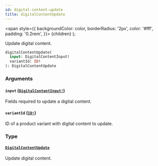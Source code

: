 ```yaml
---
id: digital-content-update
title: digitalContentUpdate
---
```


<span
style={{
      backgroundColor: color,
      borderRadius: '2px',
      color: '#fff',
      padding: '0.2rem',
    }}>
{children}
</span>
);

Update digital content.

```graphql
digitalContentUpdate(
  input: DigitalContentInput!
  variantId: ID!
): DigitalContentUpdate

```

### Arguments

#### `input` ([`DigitalContentInput!`](/api-reference/inputs/digital-content-input.mdx))

Fields required to update a digital content.

#### `variantId` ([`ID!`](/api-reference/scalars/id.mdx))

ID of a product variant with digital content to update.

### Type

#### [`DigitalContentUpdate`](/api-reference/objects/digital-content-update.mdx)

Update digital content.
